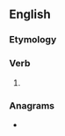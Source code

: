 ==English==

===Etymology===
{{suffix|carry|eth|lang=en}}

===Verb===
{{head|en|verb form}}

# {{en-archaic third-person singular of|carry}}

===Anagrams===
* {{anagrams|en|Chartier}}